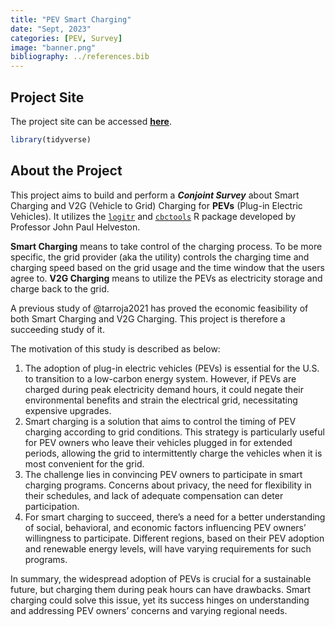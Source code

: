 ```yaml
---
title: "PEV Smart Charging"
date: "Sept, 2023"
categories: [PEV, Survey]
image: "banner.png"
bibliography: ../references.bib
---
```


## Project Site

The project site can be accessed [**here**](https://pev.pingfanhu.com).

```r
library(tidyverse)
```

## About the Project

This project aims to build and perform a ***Conjoint Survey*** about Smart Charging and V2G (Vehicle to Grid) Charging for **PEVs** (Plug-in Electric Vehicles). It utilizes the [`logitr`](https://jhelvy.github.io/logitr/) and [`cbctools`](https://jhelvy.github.io/cbcTools/) R package developed by Professor John Paul Helveston.

**Smart Charging** means to take control of the charging process. To be more specific, the grid provider (aka the utility) controls the charging time and charging speed based on the grid usage and the time window that the users agree to. **V2G Charging** means to utilize the PEVs as electricity storage and charge back to the grid.

A previous study of @tarroja2021 has proved the economic feasibility of both Smart Charging and V2G Charging. This project is therefore a succeeding study of it.

The motivation of this study is described as below:

1.  The adoption of plug-in electric vehicles (PEVs) is essential for the U.S. to transition to a low-carbon energy system. However, if PEVs are charged during peak electricity demand hours, it could negate their environmental benefits and strain the electrical grid, necessitating expensive upgrades.
2.  Smart charging is a solution that aims to control the timing of PEV charging according to grid conditions. This strategy is particularly useful for PEV owners who leave their vehicles plugged in for extended periods, allowing the grid to intermittently charge the vehicles when it is most convenient for the grid.
3.  The challenge lies in convincing PEV owners to participate in smart charging programs. Concerns about privacy, the need for flexibility in their schedules, and lack of adequate compensation can deter participation.
4.  For smart charging to succeed, there's a need for a better understanding of social, behavioral, and economic factors influencing PEV owners' willingness to participate. Different regions, based on their PEV adoption and renewable energy levels, will have varying requirements for such programs.

In summary, the widespread adoption of PEVs is crucial for a sustainable future, but charging them during peak hours can have drawbacks. Smart charging could solve this issue, yet its success hinges on understanding and addressing PEV owners' concerns and varying regional needs.

